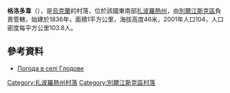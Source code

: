 {{coord|47|3|24|N|36|54|16|E|scale:100000|display=title}}

'''格洛多韋'''（{{lang-uk|Глодове}}），是[[烏克蘭|烏克蘭]]的村落，位於該國東南部[[扎波羅熱州|扎波羅熱州]]，由[[別爾江斯克區|別爾江斯克區]]負責管轄，始建於1836年，面積1平方公里，海拔高度46米，2001年人口104，人口密度每平方公里103.8人。

==參考資料==
* [http://weather.in.ua/ua/zaporozhskaja/5238 Погода в селі Глодове] {{Wayback|url=http://weather.in.ua/ua/zaporozhskaja/5238 |date=20111220175200 }}

[[Category:扎波羅熱州村落|Category:扎波羅熱州村落]]
[[Category:別爾江斯克區村落|Category:別爾江斯克區村落]]


{{Zaporizhia-geo-stub}}